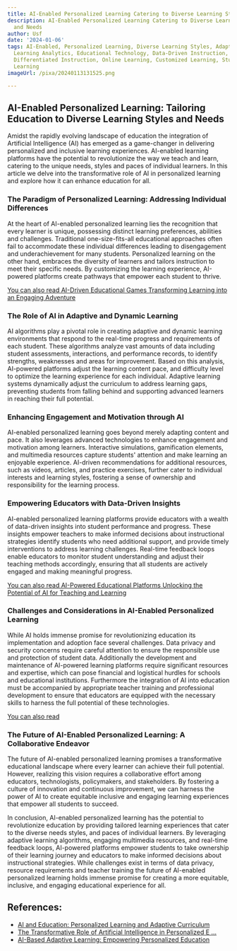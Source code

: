 ```yaml
---
title: AI-Enabled Personalized Learning Catering to Diverse Learning Styles and Needs
description: AI-Enabled Personalized Learning Catering to Diverse Learning Styles
  and Needs
author: Usf
date: '2024-01-06'
tags: AI-Enabled, Personalized Learning, Diverse Learning Styles, Adaptive Learning,
  Learning Analytics, Educational Technology, Data-Driven Instruction, Inclusive Education,
  Differentiated Instruction, Online Learning, Customized Learning, Student-Centered
  Learning
imageUrl: /pixa/20240113131525.png

---
```

## AI-Enabled Personalized Learning: Tailoring Education to Diverse Learning Styles and Needs

Amidst the rapidly evolving landscape of education the integration of Artificial Intelligence (AI) has emerged as a game-changer in delivering personalized and inclusive learning experiences. AI-enabled learning platforms have the potential to revolutionize the way we  teach and learn, catering to  the unique needs, styles and  paces of individual learners. In this  article we delve into the transformative role of AI in personalized  learning and explore how it can enhance education for all.

### The Paradigm of Personalized Learning: Addressing Individual Differences

At the heart of AI-enabled personalized learning lies  the recognition that every learner is unique, possessing distinct learning preferences, abilities and challenges. Traditional one-size-fits-all educational approaches often fail to  accommodate these individual differences leading to disengagement and underachievement  for many students. Personalized learning on the other hand, embraces the diversity  of learners and tailors instruction to meet their specific needs. By customizing the learning experience,  AI-powered  platforms create pathways that empower each  student to thrive.

[You can also read AI-Driven Educational Games  Transforming Learning into an Engaging Adventure](AI-Driven%20Educational%20Games%20Transforming%20Learning%20into%20an%20Engaging%20Adventure)


### The Role of AI in Adaptive and  Dynamic Learning

AI algorithms play a pivotal role in creating  adaptive and dynamic learning environments that respond to the real-time progress and requirements of each student. These algorithms analyze vast  amounts of data including student assessments, interactions,  and performance records, to identify  strengths, weaknesses and areas for improvement. Based  on this analysis, AI-powered platforms adjust the  learning content pace, and difficulty level  to optimize the learning experience  for each individual. Adaptive learning systems dynamically adjust the curriculum to  address learning gaps, preventing students from falling  behind  and supporting advanced learners in reaching their full potential.

### Enhancing Engagement and Motivation through AI

AI-enabled personalized learning goes beyond merely adapting content and pace. It also leverages advanced  technologies to  enhance engagement and motivation among learners. Interactive simulations, gamification elements, and multimedia resources capture students'  attention and make learning an enjoyable experience. AI-driven  recommendations for additional resources, such as videos, articles, and practice exercises, further cater to individual interests and  learning styles, fostering a  sense of ownership and responsibility for the  learning process.

### Empowering Educators with Data-Driven Insights

AI-enabled personalized learning platforms provide educators with a wealth of  data-driven insights into student performance and  progress. These insights empower teachers to make informed decisions about instructional strategies identify students who need additional support, and  provide timely interventions to address learning challenges.  Real-time feedback loops enable educators to monitor student understanding and adjust their teaching methods accordingly, ensuring that all students are actively  engaged and making meaningful progress.

[You can also read AI-Powered Educational Platforms Unlocking  the Potential of AI  for Teaching and Learning](AI-Powered%20Educational%20Platforms%20Unlocking%20the%20Potential%20of%20AI%20for%20Teaching%20and%20Learning)


###  Challenges and  Considerations in AI-Enabled Personalized Learning

While AI holds immense promise for revolutionizing education its implementation and adoption face several challenges.  Data privacy and security concerns require careful attention to  ensure the responsible use and  protection of student data. Additionally the development and maintenance of AI-powered learning platforms require significant resources and expertise, which can pose financial  and logistical hurdles for schools and educational institutions. Furthermore the integration of AI  into education must be accompanied by appropriate teacher training and professional development to ensure that educators are equipped with the necessary skills to  harness  the full potential of these technologies.

[You can also  read ]()


### The Future of AI-Enabled Personalized Learning: A Collaborative Endeavor

The future of  AI-enabled personalized learning promises a  transformative  educational landscape where every learner can achieve their full potential. However, realizing this vision requires a collaborative effort among  educators, technologists, policymakers, and  stakeholders. By  fostering a  culture of innovation and  continuous improvement,  we can harness the power of AI to create equitable inclusive and engaging learning experiences that empower  all students to succeed.

In conclusion, AI-enabled personalized learning has the potential to revolutionize education by providing tailored learning  experiences  that cater to the  diverse needs styles, and paces of individual learners. By leveraging adaptive learning algorithms, engaging multimedia resources, and real-time  feedback loops, AI-powered platforms empower students  to  take ownership of their learning journey and educators to make informed decisions about instructional strategies. While challenges exist in terms  of data privacy, resource  requirements  and teacher training  the future of AI-enabled personalized learning holds immense promise for creating a more equitable, inclusive, and engaging educational experience  for all.

## References:
- [AI and Education: Personalized Learning and Adaptive Curriculum](https://www.thinkful.com/blog/ai-and-education-personalized-learning-and-adaptive-curriculum/)
- [The Transformative Role of Artificial Intelligence in Personalized E ...](https://www.linkedin.com/pulse/7-best-ways-empowering-learners-transformative)
- [AI-Based Adaptive Learning: Empowering Personalized Education](https://www.linkedin.com/pulse/ai-based-adaptive-learning-empowering-personalized-education-singh)
